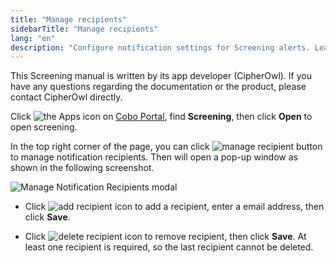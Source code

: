 ```yaml
---
title: "Manage recipients"
sidebarTitle: "Manage recipients"
lang: "en"
description: "Configure notification settings for Screening alerts. Learn to add and manage email recipients for transaction monitoring alerts and stay informed about flagged transactions."
---
```


<Tip>This Screening manual is written by its app developer (CipherOwl). If you have any questions regarding the documentation or the product, please contact CipherOwl directly.</Tip>

Click <img src="/en/images/common/icon_apps.svg" className="icon" alt="the Apps icon"/> on [Cobo Portal](https://portal.cobo.com/login), find **Screening**, then click **Open** to open screening. 

In the top right corner of the page, you can click <img src="/en/images/portal-apps/screening/managereceipient.png"  className="icon" alt="manage recipient button"  /> to manage notification recipients. Then will open a pop-up window as shown in the following screenshot.

<img src="/en/images/portal-apps/screening/receipients.png" className="screenshot_modal" alt="Manage Notification Recipients modal"/>





- Click <img src="/en/images/portal-apps/screening/addreceipient.png" className="icon" alt="add recipient icon"/> to add a recipient, enter a email address, then click **Save**.

- Click <img src="/en/images/portal-apps/screening/deletereceipient.png" className="icon" alt="delete recipient icon"  /> to remove recipient, then click **Save**. At least one recipient is required, so the last recipient cannot be deleted.
